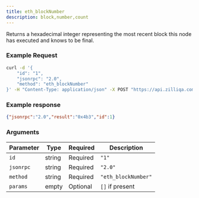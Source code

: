 ```yaml
---
title: eth_blockNumber
description: block,number,count
---
```


Returns a hexadecimal integer representing the most recent block this node has executed and knows to be final.

### Example Request

<CodeGroup>

```sh cURL
curl -d '{
    "id": "1",
    "jsonrpc": "2.0",
    "method": "eth_blockNumber"
}' -H "Content-Type: application/json" -X POST "https://api.zilliqa.com/"
```

</CodeGroup>

### Example response

```json
{"jsonrpc":"2.0","result":"0x4b3","id":1}
```

### Arguments

| Parameter | Type   | Required | Description         |
|-----------|--------|----------|---------------------|
| `id`      | string | Required | `"1"`               |
| `jsonrpc` | string | Required | `"2.0"`             |
| `method`  | string | Required | `"eth_blockNumber"` |
| `params`  | empty  | Optional | `[]` if present     |